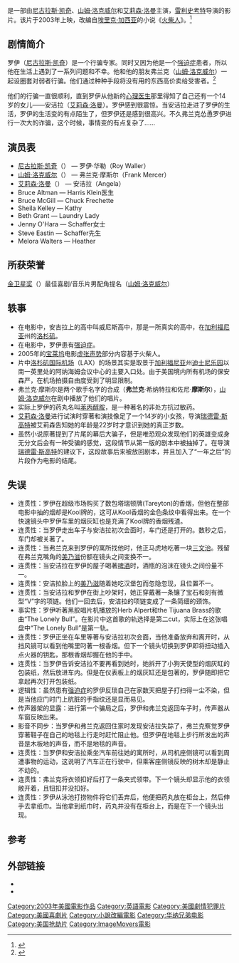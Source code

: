 {{Otheruses|subject=一部电影|other=火柴人图|简笔人物画}}
{{noteTA
|T=zh-hans:火柴人;zh-hk:種計;zh-tw:火柴人;
|G1=Show
|1=zh-hans:尼古拉斯·凯奇;zh-hk:尼古拉斯·基治;zh-tw:尼可拉斯·凱吉;
|2=zh-hans:火柴人;zh-hk:種計;zh-tw:火柴人;
}}
{{Infobox_Film 
| name = 火柴人
| original_name = ''Matchstick Men''
| image = Matchstick_Men.jpg
| director = [[雷利·史考特|雷利·史考特]]
| producer = [[Robert_Zemeckis|Robert Zemeckis]] EP <br />Sean Bailey<br />Jack Rapke
| writer = [[Eric_Garcia|Eric Garcia]] - [[Matchstick_Men|原著小說]] <br />Ted Griffin - screenplay<br />Nick Griffin - 劇本
| starring = [[尼古拉斯·凯奇|尼古拉斯·凯奇]]<br />[[山姆·洛克威尔|山姆·洛克威尔]]<br />[[艾莉森·洛曼|艾莉森·洛曼]]<br />Bruce McGill
| music by = [[漢斯·季默|漢斯·季默]]
| distributor = [[华纳兄弟|华纳兄弟]]
| released = 2003年9月13日 
| runtime = 116 分钟
| language = [[英语|英语]]
| imdb_id = 0325805
| tw_name = 火柴人
| hk_name = 種計
| cn_name = 火柴人
}}
{{作品名稱|name=''Matchstick Men''|hk=種計|tw=火柴人|equiv-cn=tw}}是一部由[[尼古拉斯·凯奇|尼古拉斯·凯奇]]、[[山姆·洛克威尔|山姆·洛克威尔]]和[[艾莉森·洛曼|艾莉森·洛曼]]主演，[[雷利史考特|雷利史考特]]导演的影片。该片于2003年上映，改编自[[埃里克·加西亚|埃里克·加西亚]]的小说《[[火柴人_(小说)|火柴人]]》。<ref>{{cite news |title=好莱坞大叔级男演员大盘点 他们很老却难以超越（图） |url=http://news.cri.cn/gb/27564/2010/08/23/4945s2964916_1.htm |accessdate=2021-11-25 |work=国际在线 |archive-date=2021-11-25 |archive-url=https://web.archive.org/web/20211125085028/http://news.cri.cn/gb/27564/2010/08/23/4945s2964916_1.htm |dead-url=no }}</ref>

== 剧情简介 ==

罗伊（[[尼古拉斯·凯奇|尼古拉斯·凯奇]]）是一个行骗专家。同时又因为他是一个[[強迫症|強迫症]]患者，所以他在生活上遇到了一系列问题和不幸。他和他的朋友弗兰克（[[山姆·洛克威尔|山姆·洛克威尔]]）一起设圈套对弱者行骗。他们通过种种手段将没有用的东西高价卖给受害者。<ref>{{cite news |title=奥斯卡新贵索菲亚·科波拉：不懂自傲的世家才女 |url=https://www.chinanews.com.cn/n/2004-03-17/26/414587.html |accessdate=2021-11-25 |work=中国新闻网 |archive-date=2021-11-25 |archive-url=https://web.archive.org/web/20211125065838/https://www.chinanews.com.cn/n/2004-03-17/26/414587.html |dead-url=no }}</ref>

他们的行骗一直很顺利，直到罗伊从他新的[[心理医生|心理医生]]那里得知了自己还有一个14岁的女儿——安洁拉（[[艾莉森·洛曼|艾莉森·洛曼]]）。罗伊感到很震惊。当安洁拉走进了罗伊的生活，罗伊的生活变的有点陌生了，但罗伊还是感到很高兴。不久弗兰克怂恿罗伊进行一次大的诈骗，这个时候，事情变的有点复杂了……

== 演员表 ==
* [[尼古拉斯·凯奇|尼古拉斯·凯奇]]（{{lang|en|Nicolas Cage}}） — 罗伊·华勒（Roy Waller）
* [[山姆·洛克威尔|山姆·洛克威尔]]（{{lang|en|Sam Rockwell}}） — 弗兰克·摩斯尔（Frank Mercer）
* [[艾莉森·洛曼|艾莉森·洛曼]]（{{lang|en|Alison Lohman}}） — 安洁拉（Angela）
* Bruce Altman — Harris Klein医生
* Bruce McGill — Chuck Frechette
* Sheila Kelley — Kathy
* Beth Grant — Laundry Lady
* Jenny O'Hara — Schaffer女士
* Steve Eastin — Schaffer先生
* Melora Walters — Heather

== 所获荣誉 ==
[[金卫星奖|金卫星奖]]（{{lang|en|Satellite_Awards}}）最佳喜剧/音乐片男配角提名（[[山姆·洛克威尔|山姆·洛克威尔]]）

== 轶事 ==
* 在电影中，安吉拉上的高中叫威尼斯高中，那是一所真实的高中，在[[加利福尼亚|加利福尼亚]]州的[[洛杉矶|洛杉矶]]。
* 在电影中，罗伊患有[[强迫症|强迫症]]。
* 2005年的[[宝莱坞|宝莱坞]]电影[[虚张声势|虚张声势]]部分内容基于火柴人。
* 片中[[洛杉矶国际机场|洛杉矶国际机场]]（LAX）的场景其实是取景于[[加利福尼亚|加利福尼亚]]州[[迪士尼乐园|迪士尼乐园]]以南一英里处的阿纳海姆会议中心的主要入口处。由于美国境内所有机场的保安森严，在机场拍摄自由度受到了明显限制。
* 弗兰克·摩斯尔是两个歌手名字的合成（'''弗兰克'''·希纳特拉和佐尼·'''摩斯尔'''），[[山姆·洛克威尔|山姆·洛克威尔]]在剧中播放了他们的唱片。
* 实际上罗伊的药丸名叫[[苯丙醇胺|苯丙醇胺]]，是一种著名的非处方抗过敏药。
* [[艾莉森·洛曼|艾莉森·洛曼]]进行试演时穿著和演技像足了一个14岁的小女孩，导演[[瑞德雷·斯高特|瑞德雷·斯高特]]被艾莉森告知她的年龄是22岁时才意识到她的真正岁数。
* 虽然小说原著提到了片尾的幕后大骗子，但是唯恐观众发现他们的英雄变成身无分文后会有一种受骗的感觉，这段情节从第一版的剧本中被抽掉了。在导演[[瑞德雷·斯高特|瑞德雷·斯高特]]的建议下，这段故事后来被放回剧本，并且加入了“一年之后”的片段作为电影的结尾。

== 失误 ==
* 连贯性：罗伊在超级市场购买了数包塔瑞顿牌(Tareyton)的香烟，但他在整部电影中抽的烟却是Kool牌的，这可从Kool香烟的金色条纹中看得出来。在一个快速镜头中罗伊车里的烟灰缸也是充满了Kool牌的香烟残渣。
* 连贯性：当罗伊走出车子与安洁拉初次会面时，车门还是打开的。数秒之后，车门却被关著了。
* 连贯性：当弗兰克来到罗伊的寓所找他时，他正马虎地吃著一块[[三文治|三文治]]。残留在弗兰克嘴角的[[美乃滋|美乃滋]]份额在镜头之间变换不一。
* 连贯性：当安洁拉在罗伊的屋子喝著[[啤酒|啤酒]]时，酒瓶的泡沫在镜头之间份量不一。
* 连贯性：安洁拉脸上的[[美乃滋|美乃滋]]随着她吃汉堡包而忽隐忽现，且位置不一。
* 连贯性：当安洁拉和罗伊在街上吵架时，她正穿戴著一条镶了宝石和刻有微型“V”字的项链。他们一回去后，安洁拉的项链变成了一条简细的颈饰。    
* 事实性：罗伊听著黑胶唱片机播放的Herb Alpert和the Tijuana Brass的歌曲“The Lonely Bull”。在影片中这首歌的轨选择是第二cut，实际上在这张唱盘中“The Lonely Bull”是第一轨。
* 连贯性：罗伊正坐在车里等著与安洁拉初次会面，当他准备放弃和离开时，从挡风镜可以看到他嘴里叼著一根香烟。但下一个镜头切换到罗伊即将扭动插入点火器的钥匙，那根香烟却握在他的手中。
* 连贯性：当罗伊告诉安洁拉不要再看到她时，她拆开了小狗天使型的烟灰缸的包装纸，然后放进车内。但是在仪表板上的烟灰缸还是包著的，罗伊随即把它拿起再次打开包装纸。
* 逻辑性：虽然患有[[强迫症|强迫症]]的罗伊反琐自己在家数天把屋子打扫得一尘不染，但是当他应门时门上肮脏的手指纹还是显而易见。
* 传声器架的显露：进行第一个骗局之后，罗伊和弗兰克返回车子时，传声器从车窗反映出来。    
* 影音不同步：当罗伊和弗兰克返回住家时发现安洁拉失踪了，弗兰克察觉罗伊穿著鞋子在自己的地毯上行走时赶忙阻止他。但罗伊在地毯上步行所发出的声音是木板地的声音，而不是地毯的声音。
* 连贯性：当罗伊和安洁拉乘坐汽车前往她的寓所时，从司机座侧镜可以看到周遭事物的运动，这说明了汽车正在行驶中，但乘客座侧镜反映的树木却是静止不动的。
* 连贯性：弗兰克将衣领扣好后打了一条夹式领带。下一个镜头却显示他的衣领敞开着，且钮扣并没扣好。
* 连贯性：罗伊从泳池打捞物件将它们丢弃后，他便把药丸放在柜台上，然后伸手去拿纸巾。当他拿到纸巾时，药丸并没有在柜台上，而是在下一个镜头出现。

==参考==
{{reflist}}
== 外部链接 ==
* {{imdb title|id=0325805|title=火柴人}}
* {{douban}}

{{雷利·史考特作品}}

{{DEFAULTSORT:Matchstick Men}}
[[Category:2003年美國電影作品|Category:2003年美國電影作品]]
[[Category:英語電影|Category:英語電影]]
[[Category:美國劇情犯罪片|Category:美國劇情犯罪片]]
[[Category:美國喜劇片|Category:美國喜劇片]]
[[Category:小說改編電影|Category:小說改編電影]]
[[Category:华纳兄弟电影|Category:华纳兄弟电影]]
[[Category:美国抢劫片|Category:美国抢劫片]]
[[Category:ImageMovers電影|Category:ImageMovers電影]]